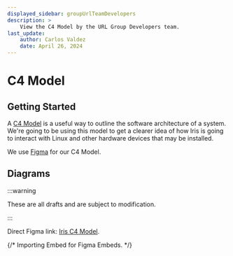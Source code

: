 ```yaml
---
displayed_sidebar: groupUrlTeamDevelopers
description: >
    View the C4 Model by the URL Group Developers team.
last_update:
    author: Carlos Valdez
    date: April 26, 2024
---
```

# C4 Model

## Getting Started

A [C4 Model](https://c4model.com/) is a useful way to outline the software
architecture of a system. We're going to be using this model to get a clearer
idea of how Iris is going to interact with Linux and other hardware devices that
may be installed.

We use [Figma](https://figma.com/) for our C4 Model.

## Diagrams

:::warning

These are all drafts and are subject to modification.

:::

Direct Figma link: [Iris C4 Model](https://www.figma.com/file/GzJUanVCnrMspb7qjIwFmh/).

{/* Importing Embed for Figma Embeds. */}

<Embed url="https://www.figma.com/file/GzJUanVCnrMspb7qjIwFmh/" />
